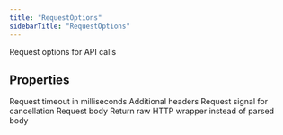 ```yaml
---
title: "RequestOptions"
sidebarTitle: "RequestOptions"
---
```


Request options for API calls

## Properties

<ParamField name="timeout" type="`number`">
Request timeout in milliseconds
</ParamField>





<ParamField name="headers" type="`Record`\<`string`, `string`\>">
Additional headers
</ParamField>





<ParamField name="signal" type="`AbortSignal`">
Request signal for cancellation
</ParamField>





<ParamField name="body" type="`string`">
Request body
</ParamField>





<ParamField name="raw" type="`boolean`">
Return raw HTTP wrapper instead of parsed body
</ParamField>



